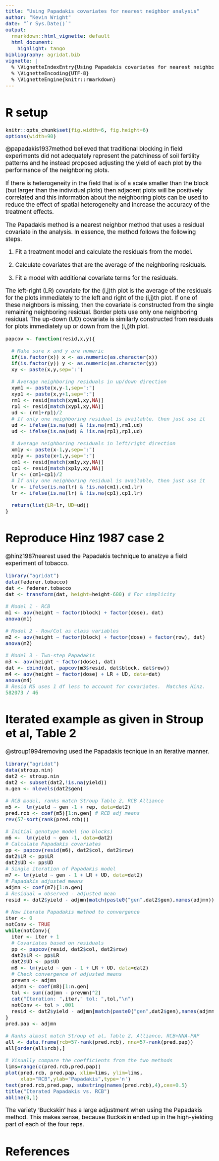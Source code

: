 ```yaml
---
title: "Using Papadakis covariates for nearest neighbor analysis"
author: "Kevin Wright"
date: "`r Sys.Date()`"
output:
  rmarkdown::html_vignette: default
  html_document:
    highlight: tango
bibliography: agridat.bib
vignette: |
  % \VignetteIndexEntry{Using Papadakis covariates for nearest neighbor analysis} 
  % \VignetteEncoding{UTF-8} 
  % \VignetteEngine{knitr::rmarkdown}
---
```

<style type="text/css">
body, td { font-size: 14pt; color: #000; padding:1em; }
code, pre, #ws, #message { font-size: 12pt;
  color: #000; background-color: #f5f5f5; }
code {border: 1px solid #e0e0e0; padding: 0 5px;}
pre > code { border: 0; }
</style>

# R setup

```r
knitr::opts_chunk$set(fig.width=6, fig.height=6)
options(width=90)
```
@papadakis1937method believed that traditional blocking in field experiments
did not adequately represent the patchiness of soil fertility patterns and he
instead proposed adjusting the yield of each plot by the performance of the
neighboring plots.
  
If there is heterogeneity in the field that is of a scale smaller than the
block (but larger than the individual plots) then adjacent plots will be
positively correlated and this information about the neighboring plots can
be used to reduce the effect of spatial heterogeneity and increase the
accuracy of the treatment effects.
  
The Papadakis method is a nearest neighbor method that uses a residual
covariate in the analysis. In essence, the method follows the following steps.

1. Fit a treatment model and calculate the residuals from the model.

2. Calculate covariates that are the average of the neighboring residuals.

3. Fit a model with additional covariate terms for the residuals.

The left-right (LR) covariate for the (i,j)th plot is the
average of the residuals for the plots immediately to the left and
right of the (i,j)th plot.  If one of these neighbors is missing, then
the covariate is constructed from the single remaining neighboring
residual.  Border plots use only one neighboring residual.  The up-down (UD)
covariate is similarly constructed from residuals for plots
immediately up or down from the (i,j)th plot.

```r
papcov <- function(resid,x,y){

  # Make sure x and y are numeric
  if(is.factor(x)) x <- as.numeric(as.character(x))
  if(is.factor(y)) y <- as.numeric(as.character(y))
  xy <- paste(x,y,sep=":")

  # Average neighboring residuals in up/down direction
  xym1 <- paste(x,y-1,sep=":")
  xyp1 <- paste(x,y+1,sep=":")
  rm1 <- resid[match(xym1,xy,NA)]
  rp1 <- resid[match(xyp1,xy,NA)]
  ud <- (rm1+rp1)/2
  # If only one neighboring residual is available, then just use it
  ud <- ifelse(is.na(ud) & !is.na(rm1),rm1,ud)
  ud <- ifelse(is.na(ud) & !is.na(rp1),rp1,ud)

  # Average neighboring residuals in left/right direction
  xm1y <- paste(x-1,y,sep=":")
  xp1y <- paste(x+1,y,sep=":")
  cm1 <- resid[match(xm1y,xy,NA)]
  cp1 <- resid[match(xp1y,xy,NA)]
  lr <- (cm1+cp1)/2
  # If only one neighboring residual is available, then just use it
  lr <- ifelse(is.na(lr) & !is.na(cm1),cm1,lr)
  lr <- ifelse(is.na(lr) & !is.na(cp1),cp1,lr)

  return(list(LR=lr, UD=ud))
}
```

# Reproduce Hinz 1987 case 2

@hinz1987nearest used the Papadakis technique to analzye a field experiment of
tobacco.

```r
library("agridat")
data(federer.tobacco)
dat <- federer.tobacco
dat <- transform(dat, height=height-600) # For simplicity

# Model 1 - RCB
m1 <- aov(height ~ factor(block) + factor(dose), dat)
anova(m1)

# Model 2 - Row/Col as class variables
m2 <- aov(height ~ factor(block) + factor(dose) + factor(row), dat)
anova(m2)

# Model 3 - Two-step Papadakis
m3 <- aov(height ~ factor(dose), dat)
dat <- cbind(dat, papcov(m3$resid, dat$block, dat$row))
m4 <- aov(height ~ factor(dose) + LR + UD, data=dat)
anova(m4)
# Resid MS uses 1 df less to account for covariates.  Matches Hinz.
582073 / 46 
```

# Iterated example as given in Stroup et al, Table 2

@stroup1994removing used the Papadakis tecnique in an iterative manner.

```r
library("agridat")
data(stroup.nin)
dat2 <- stroup.nin
dat2 <- subset(dat2,!is.na(yield))
n.gen <- nlevels(dat2$gen)

# RCB model, ranks match Stroup Table 2, RCB Alliance
m5 <-  lm(yield ~ gen -1 + rep, data=dat2)
pred.rcb <- coef(m5)[1:n.gen] # RCB adj means
rev(57-sort(rank(pred.rcb)))

# Initial genotype model (no blocks)
m6 <-  lm(yield ~ gen -1, data=dat2)
# Calculate Papadakis covariates
pp <- papcov(resid(m6), dat2$col, dat2$row)
dat2$LR <- pp$LR
dat2$UD <- pp$UD
# Single iteration of Papadakis model
m7 <- lm(yield ~ gen - 1 + LR + UD, data=dat2)
# Papadakis adjusted means
adjmn <- coef(m7)[1:n.gen]
# Residual = observed - adjusted mean
resid <- dat2$yield - adjmn[match(paste0("gen",dat2$gen),names(adjmn))]

# Now iterate Papadakis method to convergence
iter <- 0
notConv <- TRUE
while(notConv){
  iter <- iter + 1
  # Covariates based on residuals
  pp <- papcov(resid, dat2$col, dat2$row)
  dat2$LR <- pp$LR
  dat2$UD <- pp$UD
  m8 <- lm(yield ~ gen - 1 + LR + UD, data=dat2)
  # Check convergence of adjusted means
  prevmn <- adjmn
  adjmn <- coef(m8)[1:n.gen]
  tol <- sum((adjmn - prevmn)^2)
  cat("Iteration: ",iter," tol: ",tol,"\n")
  notConv <- tol > .001
  resid <- dat2$yield - adjmn[match(paste0("gen",dat2$gen),names(adjmn))]
}
pred.pap <- adjmn

# Ranks almost match Stroup et al, Table 2, Alliance, RCB+NNA-PAP
all <- data.frame(rcb=57-rank(pred.rcb), nna=57-rank(pred.pap))
all[order(all$rcb),]

# Visually compare the coefficients from the two methods
lims=range(c(pred.rcb,pred.pap))
plot(pred.rcb, pred.pap, xlim=lims, ylim=lims,
     xlab="RCB",ylab="Papadakis",type='n')
text(pred.rcb,pred.pap, substring(names(pred.rcb),4),cex=0.5)
title("Iterated Papadakis vs. RCB")
abline(0,1)
```
The variety 'Buckskin' has a large adjustment when using the Papadakis
method.  This makes sense, because Buckskin ended up in the high-yielding part
of each of the four reps.

# References
